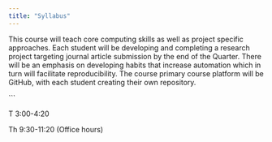```yaml
---
title: "Syllabus"
---
```


This course will teach core computing skills as well as project specific approaches. Each student will be developing and completing a research project targeting journal article submission by the end of the Quarter. There will be an emphasis on developing habits that increase automation which in turn will facilitate reproducibility. The course primary course platform will be GitHub, with each student creating their own repository.

\`\`\`

T 3:00-4:20

Th 9:30-11:20 (Office hours)
